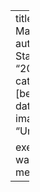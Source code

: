 ---
title: "Beer Markets"
author: "Jake Starkey"
date: "2023-11-02"
categories: [beer, code, data-analysis]
image: "Unknown.jpeg"

execute: 
  warning: false
  message: false
  
---